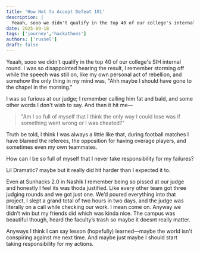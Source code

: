 ```yaml
---
title: 'How Not to Accept Defeat 101'
description: |
  Yeaah, sooo we didn't qualify in the top 40 of our college's internal round. I was so disappointed hearing the result.
date: 2025-09-18
tags: ['journey','hackathons']
authors: ['russel']
draft: false
---
```


Yeaah, sooo we didn't qualify in the top 40 of our college's SIH internal round. I was so disappointed hearing the result, I remember storming off while the speech was still on, like my own personal act of rebellion, and somehow the only thing in my mind was, "Ahh maybe I should have gone to the chapel in the morning."

I was so furious at our judge; I remember calling him fat and bald, and some other words I don't wish to say. And then it hit me—

> "Am I so full of myself that I think the only way I could lose was if something went wrong or I was cheated?"

Truth be told, I think I was always a little like that, during football matches I have blamed the referees, the opposition for having overage players, and sometimes even my own teammates.

<div style={{
  textTransform: 'uppercase',
  fontWeight: 'bold',
  fontSize: '1.125rem',
  letterSpacing: '0.05em',
  margin: '1rem 0',
  background: 'var(--muted)',
  textAlign: 'center',
  borderRadius: '0.5rem',
  padding: '0.75rem 1rem'
}}>
  How can I be so full of myself that I never take responsibility for my failures?
</div>

Lil Dramatic? maybe but it really did hit harder than I expected it to.

Even at Sunhacks 2.0 in Nashik I remember being so pissed at our judge and honestly I feel its was thoda justified. Like every other team got three judging rounds and we got just one. We’d poured everything into that project, I slept a grand total of two hours in two days, and the judge was literally on a call while checking our work. I mean come on. Anyway we didn’t win but my friends did which was kinda nice. The campus was beautiful though, heard the faculty’s trash so maybe it doesnt really matter.

Anyways I think I can say lesson (hopefully) learned—maybe the world isn't conspiring against me next time. And maybe just maybe I should start taking responsibility for my actions.
